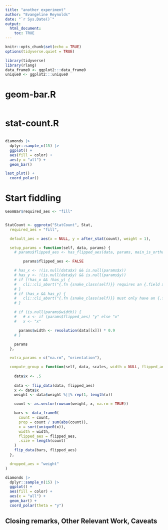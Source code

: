 ```yaml
---
title: "another experiment"
author: "Evangeline Reynolds"
date: "`r Sys.Date()`"
output: 
  html_document:
    toc: TRUE
---
```


```r
knitr::opts_chunk$set(echo = TRUE)
options(tidyverse.quiet = TRUE)

```

```r
library(tidyverse)
library(rlang)
data_frame0 <- ggplot2:::data_frame0
unique0 <- ggplot2:::unique0
```


# geom-bar.R

```r

```

# stat-count.R


```r

```



```r
diamonds |>
  dplyr::sample_n(15) |>
  ggplot() + 
  aes(fill = color) + 
  aes(y = "all") + 
  geom_bar()

last_plot() +
  coord_polar()
```


# Start fiddling

```r
GeomBar$required_aes <- "fill"


StatCount <- ggproto("StatCount", Stat,
  required_aes = "fill",

  default_aes = aes(x = NULL, y = after_stat(count), weight = 1),

  setup_params = function(self, data, params) {
    # params$flipped_aes <- has_flipped_aes(data, params, main_is_orthogonal = FALSE)

        params$flipped_aes <- FALSE

    # has_x <- !(is.null(data$x) && is.null(params$x))
    # has_y <- !(is.null(data$y) && is.null(params$y))
    # if (!has_x && !has_y) {
    #   cli::cli_abort("{.fn {snake_class(self)}} requires an {.field x} or {.field y} aesthetic.")
    # }
    # if (has_x && has_y) {
    #   cli::cli_abort("{.fn {snake_class(self)}} must only have an {.field x} {.emph or} {.field y} aesthetic.")
    # }

    # if (is.null(params$width)) {
    #   # x <- if (params$flipped_aes) "y" else "x"
    #   x <- "x"

      params$width <- resolution(data[[x]]) * 0.9
    # }

    params
  },

  extra_params = c("na.rm", "orientation"),

  compute_group = function(self, data, scales, width = NULL, flipped_aes = FALSE) {
    
    data$x <- .5
    
    data <- flip_data(data, flipped_aes)
    x <- data$x
    weight <- data$weight %||% rep(1, length(x))

    count <- as.vector(rowsum(weight, x, na.rm = TRUE))

    bars <- data_frame0(
      count = count,
      prop = count / sum(abs(count)),
      x = sort(unique0(x)),
      width = width,
      flipped_aes = flipped_aes,
      .size = length(count)
    )
    flip_data(bars, flipped_aes)
  },

  dropped_aes = "weight"
)

```

```r
diamonds |>
  dplyr::sample_n(15) |>
  ggplot() + 
  aes(fill = color) + 
  aes(x = "all") + 
  geom_bar() +
  coord_polar(theta = "y")
```


## Closing remarks, Other Relevant Work, Caveats
